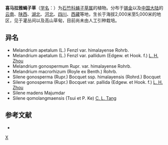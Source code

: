 {{Speciesbox 
| genus = Silene
| species = himalayensis
| authority = (Rohrb.) Majumdar
}}

'''喜马拉雅蝇子草'''（[[学名|学名]]：{{lang|la|''Silene himalayensis''}}）为[[石竹科|石竹科]][[蝇子草属|蝇子草属]]的植物。分布于[[锡金|锡金]]以及[[中国大陆|中国大陆]]的[[云南|云南]]、[[陕西|陕西]]、[[湖北|湖北]]、[[河北|河北]]、[[四川|四川]]、[[西藏|西藏]]等地，生长于海拔2,000米至5,000米的地区，见于灌丛间以及高山草甸，目前尚未由人工引种栽培。

== 异名 ==
* Melandrium apetalum (L.) Fenzl var. himalayense Rohrb.
* Melandrium apetalum (L.) Fenzl var. pallidum (Edgew. et Hook. f.) [[周立华|L. H. Zhou]]
* Melandrium gonospermum Rupr. var. himalayense Rohrb.
* Melandrium macrorhizum (Royle ex Benth.) Rohrb.
* Silene gonosperma (Rupr.) Bocquet ssp. himalayensis (Rohrd.) Bocquet
* Silene gonosperma (Rupr.) Bocquet var. pallida (Edgew. et Hook. f.) [[周立华|L. H. Zhou]]
* Silene madens Majumdar
* Silene qomolangmaensis (Tsui et P. Ke) [[唐昌林|C. L. Tang]]

== 参考文献 ==
<div class="references-small">
* {{cite web| url =http://www.bioinfo.cn/db05/KmzwSpecies.php?action=view&id=2629| title =喜马拉雅蝇子草| work =《中国高等植物数据库全库》| publisher =中国科学院微生物研究所| author =昆明植物研究所| accessdate =2009-02-23| deadurl =yes| archiveurl =https://web.archive.org/web/20160305040815/http://www.bioinfo.cn/db05/KmzwSpecies.php?action=view&id=2629| archivedate =2016-03-05}}
</div>
{{Taxonbar|from=Q10923698}}

[[Category:蝇子草属|X]]


{{植物小作品}}